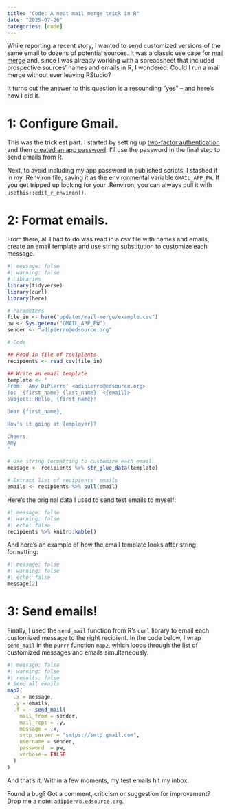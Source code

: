```yaml
---
title: "Code: A neat mail merge trick in R"
date: "2025-07-26"
categories: [code]
---
```


While reporting a recent story, I wanted to send customized versions of the same email to dozens of potential sources. It was a classic use case for [mail merge](https://support.google.com/mail/answer/12921167?hl=en) and, since I was already working with a spreadsheet that included prospective sources' names and emails in R, I wondered: Could I run a mail merge without ever leaving RStudio?

It turns out the answer to this question is a resounding "yes" -- and here's how I did it. 

# 1: Configure Gmail.

This was the trickiest part. I started by setting up [two-factor authentication](https://support.google.com/accounts/answer/185839?hl=en&co=GENIE.Platform%3DDesktop) and then [created an app password](https://support.google.com/mail/answer/185833?hl=en). I'll use the password in the final step to send emails from R.

Next, to avoid including my app password in published scripts, I stashed it in my .Renviron file, saving it as the environmental variable `GMAIL_APP_PW`. If you get tripped up looking for your .Renviron, you can always pull it with `usethis::edit_r_environ()`.

# 2: Format emails.

From there, all I had to do was read in a csv file with names and emails, create an email template and use string substitution to customize each message.

```r
#| message: false
#| warning: false
# Libraries
library(tidyverse)
library(curl)
library(here)

# Parameters
file_in <- here("updates/mail-merge/example.csv")
pw <- Sys.getenv("GMAIL_APP_PW") 
sender <- "adipierro@edsource.org"

# Code

## Read in file of recipients
recipients <- read_csv(file_in)

## Write an email template
template <- "
From: 'Amy DiPierro' <adipierro@edsource.org>
To: '{first_name} {last_name}' <{email}>
Subject: Hello, {first_name}!

Dear {first_name},

How's it going at {employer}?

Cheers,
Amy
"

# Use string formatting to customize each email.
message <- recipients %>% str_glue_data(template)

# Extract list of recipients' emails
emails <- recipients %>% pull(email)
```
Here's the original data I used to send test emails to myself:

```r
#| message: false
#| warning: false
#| echo: false
recipients %>% knitr::kable()
```

And here's an example of how the email template looks after string formatting:

```r
#| message: false
#| warning: false
#| echo: false
message[2]
```

# 3: Send emails!

Finally, I used the `send_mail` function from R's `curl` library  to email each customized message to the right recipient. In the code below, I wrap `send_mail` in the `purrr` function `map2`, which loops through the list of customized messages and emails simultaneously.

```r
#| message: false
#| warning: false
#| results: false
# Send all emails
map2(
  .x = message,
  .y = emails,
  .f = ~ send_mail(
    mail_from = sender,
    mail_rcpt = .y,
    message = .x,
    smtp_server = "smtps://smtp.gmail.com",
    username = sender,
    password  = pw,
    verbose = FALSE
  )
)
```

And that's it. Within a few moments, my test emails hit my inbox.

Found a bug? Got a comment, criticism or suggestion for improvement? Drop me a note: `adipierro.edsource.org`.
